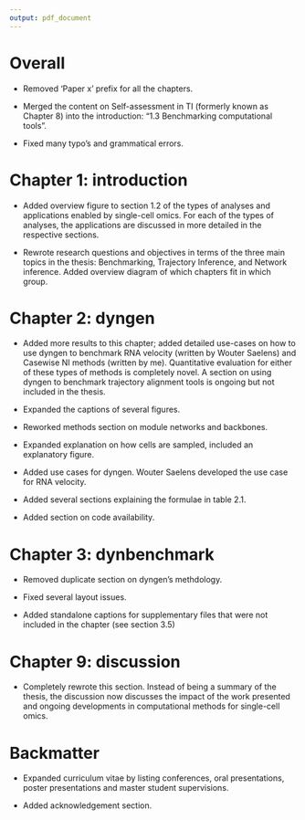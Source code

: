 ```yaml
---
output: pdf_document
---
```

# Overall

* Removed 'Paper x' prefix for all the chapters.

* Merged the content on Self-assessment in TI (formerly known as Chapter 8) into the introduction: "1.3 Benchmarking computational tools".

* Fixed many typo's and grammatical errors.

# Chapter 1: introduction

* Added overview figure to section 1.2 of the types of analyses and applications enabled by single-cell omics. For each of the types of analyses, the applications are discussed in more detailed in the respective sections.

* Rewrote research questions and objectives in terms of the three main topics in the thesis: Benchmarking, Trajectory Inference, and Network inference. Added overview diagram of which chapters fit in which group.


# Chapter 2: dyngen

* Added more results to this chapter; added detailed use-cases on how to use dyngen to benchmark RNA velocity (written by Wouter Saelens) and Casewise NI methods (written by me). Quantitative evaluation for either of these types of methods is completely novel. A section on using dyngen to benchmark trajectory alignment tools is ongoing but not included in the thesis.

* Expanded the captions of several figures.

* Reworked methods section on module networks and backbones.

* Expanded explanation on how cells are sampled, included an explanatory figure.

* Added use cases for dyngen. Wouter Saelens developed the use case for RNA velocity.

* Added several sections explaining the formulae in table 2.1.

* Added section on code availability.

# Chapter 3: dynbenchmark

* Removed duplicate section on dyngen's methdology.

* Fixed several layout issues.

* Added standalone captions for supplementary files that were not included in the chapter (see section 3.5)

# Chapter 9: discussion

* Completely rewrote this section. Instead of being a summary of the thesis, the discussion now discusses the impact of the work presented and ongoing developments in computational methods for single-cell omics.

# Backmatter

* Expanded curriculum vitae by listing conferences, oral presentations, poster presentations and master student supervisions.

* Added acknowledgement section.

